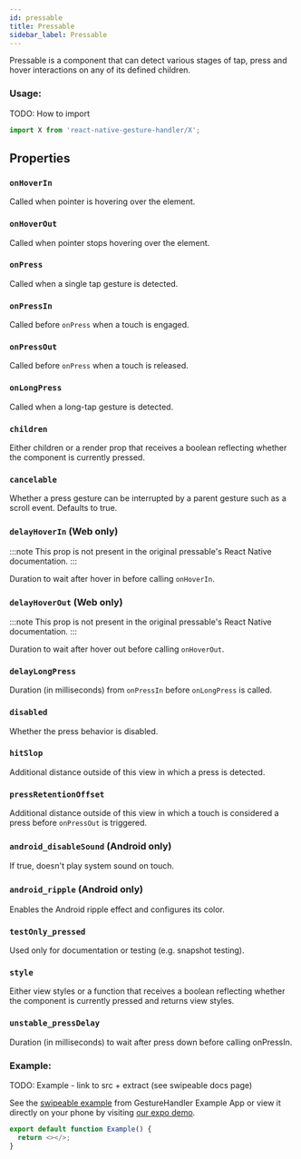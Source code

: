 ```yaml
---
id: pressable
title: Pressable
sidebar_label: Pressable
---
```



Pressable is a component that can detect various stages of tap, press and hover interactions on any of its defined children.

### Usage:

TODO: How to import

```js
import X from 'react-native-gesture-handler/X';
```

## Properties

### `onHoverIn`

Called when pointer is hovering over the element.

### `onHoverOut`

Called when pointer stops hovering over the element.

### `onPress`

Called when a single tap gesture is detected.

### `onPressIn`

Called before `onPress` when a touch is engaged.

### `onPressOut`

Called before `onPress` when a touch is released.

### `onLongPress`

Called when a long-tap gesture is detected.

### `children`

Either children or a render prop that receives a boolean reflecting whether
the component is currently pressed.

### `cancelable`

Whether a press gesture can be interrupted by a parent gesture such as a
scroll event. Defaults to true.

### `delayHoverIn` (Web only)

:::note
This prop is not present in the original pressable's React Native documentation.
:::

Duration to wait after hover in before calling `onHoverIn`.

### `delayHoverOut` (Web only)

:::note
This prop is not present in the original pressable's React Native documentation.
:::

Duration to wait after hover out before calling `onHoverOut`.

### `delayLongPress`

Duration (in milliseconds) from `onPressIn` before `onLongPress` is called.

### `disabled`

Whether the press behavior is disabled.

### `hitSlop`

Additional distance outside of this view in which a press is detected.

### `pressRetentionOffset`

Additional distance outside of this view in which a touch is considered a
press before `onPressOut` is triggered.

### `android_disableSound` (Android only)

If true, doesn't play system sound on touch.

### `android_ripple` (Android only)

Enables the Android ripple effect and configures its color.

### `testOnly_pressed`

Used only for documentation or testing (e.g. snapshot testing).

### `style`

Either view styles or a function that receives a boolean reflecting whether
the component is currently pressed and returns view styles.

### `unstable_pressDelay`

Duration (in milliseconds) to wait after press down before calling onPressIn.

### Example:

TODO: Example - link to src + extract (see swipeable docs page)

See the [swipeable example](https://github.com/software-mansion/react-native-gesture-handler/blob/main/example/src/showcase/swipeable/index.tsx) from GestureHandler Example App or view it directly on your phone by visiting [our expo demo](https://snack.expo.io/@adamgrzybowski/react-native-gesture-handler-demo).

```js
export default function Example() {
  return <></>;
}
```
